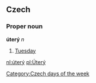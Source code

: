 == Czech ==
=== Proper noun ===
'''úterý''' ''n''
# [[Tuesday]]

[[Category:Czech days of the week]]

[[nl:úterý]]
[[pl:Úterý]]